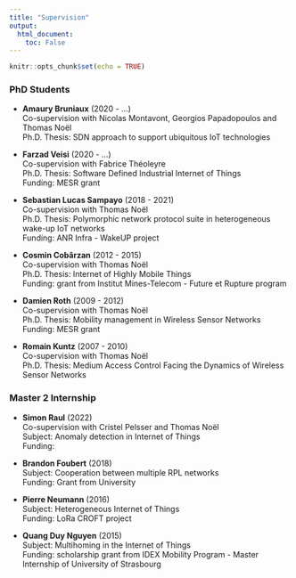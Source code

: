 ```yaml
---
title: "Supervision"
output:
  html_document:
    toc: False
---
```


```r
knitr::opts_chunk$set(echo = TRUE)
```

### PhD Students

- **Amaury Bruniaux** (2020 - ...)  
Co-supervision with Nicolas Montavont, Georgios Papadopoulos and Thomas Noël  
Ph.D. Thesis: SDN approach to support ubiquitous IoT technologies

- **Farzad Veisi** (2020 - ...)  
Co-supervision with Fabrice Théoleyre  
Ph.D. Thesis: Software Defined Industrial Internet of Things  
Funding: MESR grant

- **Sebastian Lucas Sampayo** (2018 - 2021)  
Co-supervision with Thomas Noël  
Ph.D. Thesis: Polymorphic network protocol suite in heterogeneous wake-up IoT networks  
Funding: ANR Infra - WakeUP project

- **Cosmin Cobârzan** (2012 - 2015)  
Co-supervision with Thomas Noël  
Ph.D. Thesis: Internet of Highly Mobile Things  
Funding: grant from Institut Mines-Telecom - Future et Rupture program

- **Damien Roth** (2009 - 2012)  
Co-supervision with Thomas Noël  
Ph.D. Thesis: Mobility management in Wireless Sensor Networks  
Funding: MESR grant

- **Romain Kuntz** (2007 - 2010)  
Co-supervision with Thomas Noël  
Ph.D. Thesis: Medium Access Control Facing the Dynamics of Wireless Sensor Networks

### Master 2 Internship

- **Simon Raul** (2022)  
Co-supervision with Cristel Pelsser and Thomas Noël  
Subject: Anomaly detection in Internet of Things  
Funding:

- **Brandon Foubert** (2018)  
Subject: Cooperation between multiple RPL networks  
Funding: Grant from University

- **Pierre Neumann** (2016)  
Subject: Heterogeneous Internet of Things  
Funding: LoRa CROFT project

- **Quang Duy Nguyen** (2015)  
Subject: Multihoming in the Internet of Things  
Funding: scholarship grant from IDEX Mobility Program - Master Internship of University of Strasbourg